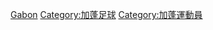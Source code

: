 {{Commonscat|Association football players from Gabon}}

[[Category:各国足球运动员|Gabon]]
[[Category:加蓬足球|Category:加蓬足球]]
[[Category:加蓬運動員|Category:加蓬運動員]]